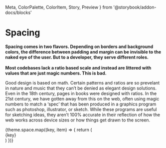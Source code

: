   Meta, 
  ColorPalette, 
  ColorItem, 
  Story, 
  Preview 
} from '@storybook/addon-docs/blocks'



<Meta title="1. Style Guide/2. Spacing" />

# Spacing
<Div width={theme.measure[2]}>

  __Spacing comes in two flavors. Depending on borders and background colors, the difference between padding and margin can be invisible to the naked eye of the user. But to a developer, they serve different roles. <br/><br/> Most codebases lack a ratio based scale and instead are littered with values that are just magic numbers. This is bad.__

  Good design is based on math. Certain patterns and ratios are so prevelant in nature and music that they can’t be denied as elegant design solutions. Even in the 18th century, pages in books were designed with ratios. In the 21st century, we have gotten away from this on the web, often using magic numbers to match a ‘spec’ that has been produced in a graphics program such as photoshop, illustrator, or sketch. While these programs are useful for sketching ideas, they aren’t 100% accurate in their reflection of how the web works across device sizes or how things get drawn to the screen.

</Div>

<Div display='flex' flexWrap='wrap'>
  {theme.space.map((key, item) => {
    return (
      <Div 
        p={key} 
        my={theme.space[1]} 
        mr={theme.space[1]} 
        backgroundColor={theme.colors.valid} 
        height='10em' 
        width='10em'
      >
        <Div 
          backgroundColor={theme.colors.white} 
          width='100%' 
          height='100%'
        />
        <label>{key}</label>
      </Div>
    )
  })}
</Div>